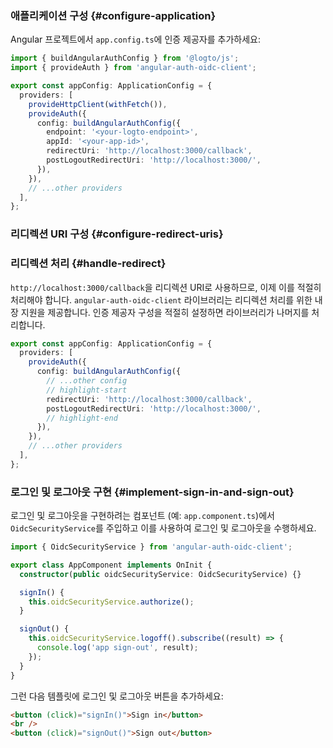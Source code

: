 
### 애플리케이션 구성 \{#configure-application}

Angular 프로젝트에서 `app.config.ts`에 인증 제공자를 추가하세요:

```ts title="app/app.config.ts"
import { buildAngularAuthConfig } from '@logto/js';
import { provideAuth } from 'angular-auth-oidc-client';

export const appConfig: ApplicationConfig = {
  providers: [
    provideHttpClient(withFetch()),
    provideAuth({
      config: buildAngularAuthConfig({
        endpoint: '<your-logto-endpoint>',
        appId: '<your-app-id>',
        redirectUri: 'http://localhost:3000/callback',
        postLogoutRedirectUri: 'http://localhost:3000/',
      }),
    }),
    // ...other providers
  ],
};
```

### 리디렉션 URI 구성 \{#configure-redirect-uris}

<SignInFlowSummary />

<AssumingUrl />

<WebConfigureRedirectUris />

### 리디렉션 처리 \{#handle-redirect}

`http://localhost:3000/callback`을 리디렉션 URI로 사용하므로, 이제 이를 적절히 처리해야 합니다. `angular-auth-oidc-client` 라이브러리는 리디렉션 처리를 위한 내장 지원을 제공합니다. 인증 제공자 구성을 적절히 설정하면 라이브러리가 나머지를 처리합니다.

```ts title="app/app.config.ts"
export const appConfig: ApplicationConfig = {
  providers: [
    provideAuth({
      config: buildAngularAuthConfig({
        // ...other config
        // highlight-start
        redirectUri: 'http://localhost:3000/callback',
        postLogoutRedirectUri: 'http://localhost:3000/',
        // highlight-end
      }),
    }),
    // ...other providers
  ],
};
```

### 로그인 및 로그아웃 구현 \{#implement-sign-in-and-sign-out}

로그인 및 로그아웃을 구현하려는 컴포넌트 (예: `app.component.ts`)에서 `OidcSecurityService`를 주입하고 이를 사용하여 로그인 및 로그아웃을 수행하세요.

```ts title="app/app.component.ts"
import { OidcSecurityService } from 'angular-auth-oidc-client';

export class AppComponent implements OnInit {
  constructor(public oidcSecurityService: OidcSecurityService) {}

  signIn() {
    this.oidcSecurityService.authorize();
  }

  signOut() {
    this.oidcSecurityService.logoff().subscribe((result) => {
      console.log('app sign-out', result);
    });
  }
}
```

그런 다음 템플릿에 로그인 및 로그아웃 버튼을 추가하세요:

```html title="app/app.component.html"
<button (click)="signIn()">Sign in</button>
<br />
<button (click)="signOut()">Sign out</button>
```

<SignOutNote />

<Checkpoint />

